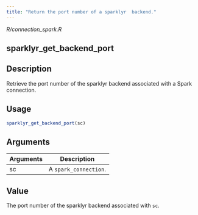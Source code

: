 ```yaml
---
title: "Return the port number of a sparklyr  backend."
---
```


*R/connection_spark.R*

## sparklyr_get_backend_port

## Description
Retrieve the port number of the sparklyr  backend associated with a Spark connection. 


## Usage
```r
sparklyr_get_backend_port(sc) 
```

## Arguments
|Arguments|Description|
|---|---|
| sc | A `spark_connection`. |



## Value
The port number of the sparklyr  backend associated with `sc`. 




